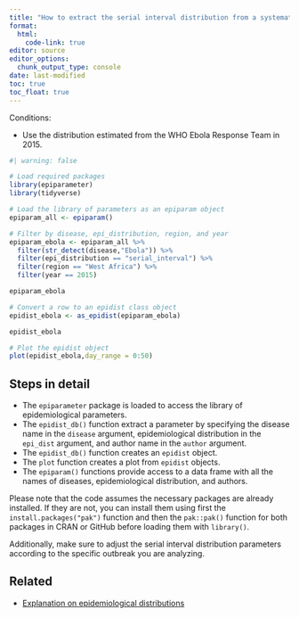 ```yaml
---
title: "How to extract the serial interval distribution from a systematic review?"
format: 
  html:
    code-link: true
editor: source
editor_options: 
  chunk_output_type: console
date: last-modified
toc: true
toc_float: true
---
```


Conditions:

- Use the distribution estimated from the WHO Ebola Response Team in 2015.

```r
#| warning: false

# Load required packages
library(epiparameter)
library(tidyverse)

# Load the library of parameters as an epiparam object
epiparam_all <- epiparam()

# Filter by disease, epi_distribution, region, and year
epiparam_ebola <- epiparam_all %>% 
  filter(str_detect(disease,"Ebola")) %>% 
  filter(epi_distribution == "serial_interval") %>% 
  filter(region == "West Africa") %>% 
  filter(year == 2015)

epiparam_ebola

# Convert a row to an epidist class object
epidist_ebola <- as_epidist(epiparam_ebola)

epidist_ebola

# Plot the epidist object
plot(epidist_ebola,day_range = 0:50)
```

## Steps in detail

- The `epiparameter` package is loaded to access the library of epidemiological parameters.
- The `epidist_db()` function extract a parameter by specifying the disease name in the `disease` argument, epidemiological distribution in the `epi_dist` argument, and author name in the `author` argument.
- The `epidist_db()` function creates an `epidist` object.
- The `plot` function creates a plot from `epidist` objects. 
- The `epiparam()` functions provide access to a data frame with all the names of diseases, epidemiological distribution, and authors.

Please note that the code assumes the necessary packages are already installed. If they are not, you can install them using first the `install.packages("pak")` function and then the `pak::pak()` function for both packages in CRAN or GitHub before loading them with `library()`. 

Additionally, make sure to adjust the serial interval distribution parameters according to the specific outbreak you are analyzing.

## Related

- [Explanation on epidemiological distributions](https://www.reconlearn.org/slides/outbreak-statistics/outbreak-statistics.html#14)
